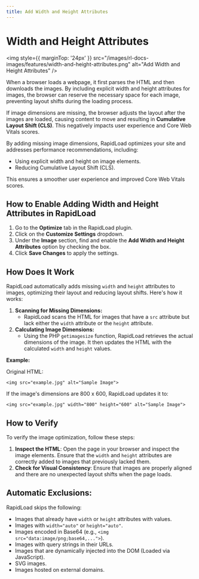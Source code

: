 ```yaml
---
title: Add Width and Height Attributes
--- 
```


# Width and Height Attributes

<img style={{ marginTop: '24px' }} 
src="/images/rl-docs-images/features/width-and-height-attributes.png" alt="Add Width and Height Attributes" />

When a browser loads a webpage, it first parses the HTML and then downloads the images. By including explicit width and height 
attributes for images, the browser can reserve the necessary space for each image, preventing layout shifts during the loading process.

If image dimensions are missing, the browser adjusts the layout after the images are loaded, causing content to move and resulting 
in **Cumulative Layout Shift (CLS)**. This negatively impacts user experience and Core Web Vitals scores.

By adding missing image dimensions, RapidLoad optimizes your site and addresses performance recommendations, including:

*   Using explicit width and height on image elements.
*   Reducing Cumulative Layout Shift (CLS).

This ensures a smoother user experience and improved Core Web Vitals scores.

## How to Enable Adding Width and Height Attributes in RapidLoad

1. Go to the **Optimize** tab in the RapidLoad plugin.
2. Click on the **Customize Settings** dropdown.
3. Under the **Image** section, find and enable the **Add Width and Height Attributes** option by checking the box.
4. Click **Save Changes** to apply the settings.

## How Does It Work

RapidLoad automatically adds missing `width` and `height` attributes to images, optimizing their layout and reducing layout shifts.
Here's how it works:

1. **Scanning for Missing Dimensions:**
    *  RapidLoad scans the HTML for images that have a `src` attribute but lack either the `width` attribute or the `height` attribute.
2. **Calculating Image Dimensions:**
    *  Using the PHP `getimagesize` function, RapidLoad retrieves the actual dimensions of the image. It then updates the HTML with the calculated `width` and `height` values.

**Example:**

Original HTML:

```plain
<img src="example.jpg" alt="Sample Image">
```

If the image's dimensions are 800 x 600, RapidLoad updates it to:

```plain
<img src="example.jpg" width="800" height="600" alt="Sample Image">
```

## How to Verify

To verify the image optimization, follow these steps:

1. **Inspect the HTML**: Open the page in your browser and inspect the image elements. Ensure that the `width` and `height` attributes are correctly added to images that previously lacked them.
2. **Check for Visual Consistency**: Ensure that images are properly aligned and there are no unexpected layout shifts when the page loads.

## **Automatic Exclusions:**

RapidLoad skips the following:

*   Images that already have `width` or `height` attributes with values.
*   Images with `width="auto"` or `height="auto"`.
*   Images encoded in Base64 (e.g., `<img src="data:image/png;base64,...">`).
*   Images with query strings in their URLs.
*   Images that are dynamically injected into the DOM (Loaded via JavaScript).
*   SVG images.
*   Images hosted on external domains.